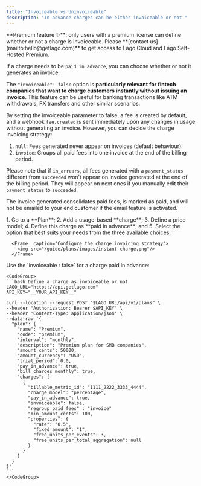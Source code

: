 ```yaml
---
title: "Invoiceable vs Uninvoiceable"
description: "In-advance charges can be either invoiceable or not."
---
```


<Info>
  **Premium feature ✨**: only users with a premium license can define whether
  or not a charge is invoiceable. Please **[contact
  us](mailto:hello@getlago.com)** to get access to Lago Cloud and Lago
  Self-Hosted Premium.
</Info>

If a charge needs to be `paid in advance`, you can choose whether or not it generates an invoice.

The `"invoiceable": false` option is **particularly relevant for fintech companies that want to charge customers instantly
without issuing an invoice**. This feature can be useful for banking transactions like ATM withdrawals, FX transfers and other
similar scenarios.

By setting the invoiceable parameter to false, a fee is created by default, and a webhook `fee.created` is sent immediately upon any changes in usage without generating an invoice. However, you can decide the charge invoicing strategy:

1. `null`: Fees generated never appear on invoices (default behaviour).
2. `invoice`: Groups all paid fees into one invoice at the end of the billing period.

Please note that if `in_arrears`, all fees generated with a `payment_status` different from `succeeded` won’t appear on invoice generated at the end of the billing period. They will appear on next ones if you manually edit their `payment_status` to `succeeded`.

The invoice generated consolidates paid fees, is marked as paid, and will not be emailed to your end customer if the email feature is activated.

<Tabs>
  <Tab title="Dashboard">
    1. Go to a **Plan**;
    2. Add a usage-based **charge**;
    3. Define a price model;
    4. Define this charge as **paid in advance**; and
    5. Select the option that best suits your needs from the three available choices.

      <Frame  caption="Configure the charge invoicing strategy">
        <img src="/guide/plans/images/instant-charge.png"/>
      </Frame>

  </Tab>
  <Tab title="API">
    Use the `invoiceable : false` for a charge paid in advance:
    
    <CodeGroup>
    ```bash Define a charge as invoiceable or not
    LAGO_URL="https://api.getlago.com"
    API_KEY="__YOUR_API_KEY__"

    curl --location --request POST "$LAGO_URL/api/v1/plans" \
    --header "Authorization: Bearer $API_KEY" \
    --header 'Content-Type: application/json' \
    --data-raw '{
      "plan": {
        "name": "Premium",
        "code": "premium",
        "interval": "monthly",
        "description": "Premium plan for SMB companies",
        "amount_cents": 50000,
        "amount_currency": "USD",
        "trial_period": 0.0,
        "pay_in_advance": true,
        "bill_charges_monthly": true,
        "charges": [
          {
            "billable_metric_id": "1111_2222_3333_4444",
            "charge_model": "percentage",
            "pay_in_advance": true,
            "invoiceable": false,
            "regroup_paid_fees" : "invoice"
            "min_amount_cents": 100,
            "properties": {
              "rate": "0.5",
              "fixed_amount": "1",
              "free_units_per_events": 3,
              "free_units_per_total_aggregation": null
            }
          }
        ]
      }
    }'
    ```
    </CodeGroup>

  </Tab>
</Tabs>
